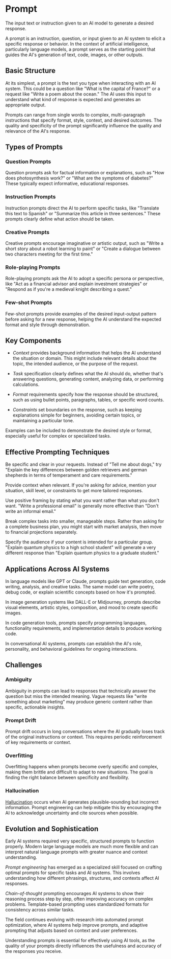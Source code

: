 # Prompt

The input text or instruction given to an AI model to generate a desired response.

A prompt is an instruction, question, or input given to an AI system to elicit a specific response or behavior. In the context of artificial intelligence, particularly language models, a prompt serves as the starting point that guides the AI's generation of text, code, images, or other outputs.

## Basic Structure
At its simplest, a prompt is the text you type when interacting with an AI system. This could be a question like "What is the capital of France?" or a request like "Write a poem about the ocean." The AI uses this input to understand what kind of response is expected and generates an appropriate output.

Prompts can range from single words to complex, multi-paragraph instructions that specify format, style, context, and desired outcomes. The quality and specificity of the prompt significantly influence the quality and relevance of the AI's response.

## Types of Prompts
### Question Prompts
Question prompts ask for factual information or explanations, such as "How does photosynthesis work?" or "What are the symptoms of diabetes?" These typically expect informative, educational responses.

### Instruction Prompts
Instruction prompts direct the AI to perform specific tasks, like "Translate this text to Spanish" or "Summarize this article in three sentences." These prompts clearly define what action should be taken.

### Creative Prompts
Creative prompts encourage imaginative or artistic output, such as "Write a short story about a robot learning to paint" or "Create a dialogue between two characters meeting for the first time."

### Role-playing Prompts
Role-playing prompts ask the AI to adopt a specific persona or perspective, like "Act as a financial advisor and explain investment strategies" or "Respond as if you're a medieval knight describing a quest."

### Few-shot Prompts
Few-shot prompts provide examples of the desired input-output pattern before asking for a new response, helping the AI understand the expected format and style through demonstration.

## Key Components
- *Context* provides background information that helps the AI understand the situation or domain. This might include relevant details about the topic, the intended audience, or the purpose of the request.

- *Task* specification clearly defines what the AI should do, whether that's answering questions, generating content, analyzing data, or performing calculations.

- *Format* requirements specify how the response should be structured, such as using bullet points, paragraphs, tables, or specific word counts.

- *Constraints* set boundaries on the response, such as keeping explanations simple for beginners, avoiding certain topics, or maintaining a particular tone.

Examples can be included to demonstrate the desired style or format, especially useful for complex or specialized tasks.

## Effective Prompting Techniques
Be specific and clear in your requests. Instead of "Tell me about dogs," try "Explain the key differences between golden retrievers and german shepherds in terms of temperament and care requirements."

Provide context when relevant. If you're asking for advice, mention your situation, skill level, or constraints to get more tailored responses.

Use positive framing by stating what you want rather than what you don't want. "Write a professional email" is generally more effective than "Don't write an informal email."

Break complex tasks into smaller, manageable steps. Rather than asking for a complete business plan, you might start with market analysis, then move to financial projections separately.

Specify the audience if your content is intended for a particular group. "Explain quantum physics to a high school student" will generate a very different response than "Explain quantum physics to a graduate student."

## Applications Across AI Systems
In language models like GPT or Claude, prompts guide text generation, code writing, analysis, and creative tasks. The same model can write poetry, debug code, or explain scientific concepts based on how it's prompted.

In image generation systems like DALL-E or Midjourney, prompts describe visual elements, artistic styles, composition, and mood to create specific images.

In code generation tools, prompts specify programming languages, functionality requirements, and implementation details to produce working code.

In conversational AI systems, prompts can establish the AI's role, personality, and behavioral guidelines for ongoing interactions.

## Challenges

### Ambiguity
Ambiguity in prompts can lead to responses that technically answer the question but miss the intended meaning. Vague requests like "write something about marketing" may produce generic content rather than specific, actionable insights.

### Prompt Drift
Prompt drift occurs in long conversations where the AI gradually loses track of the original instructions or context. This requires periodic reinforcement of key requirements or context.

### Overfitting
Overfitting happens when prompts become overly specific and complex, making them brittle and difficult to adapt to new situations. The goal is finding the right balance between specificity and flexibility.

### Hallucination
[Hallucination](../H/hallucination) occurs when AI generates plausible-sounding but incorrect information. Prompt engineering can help mitigate this by encouraging the AI to acknowledge uncertainty and cite sources when possible.


## Evolution and Sophistication
Early AI systems required very specific, structured prompts to function properly. Modern large language models are much more flexible and can interpret natural language prompts with greater nuance and context understanding.

*Prompt engineering* has emerged as a specialized skill focused on crafting optimal prompts for specific tasks and AI systems. This involves understanding how different phrasings, structures, and contexts affect AI responses.

*Chain-of-thought* prompting encourages AI systems to show their reasoning process step by step, often improving accuracy on complex problems. Template-based prompting uses standardized formats for consistency across similar tasks.

The field continues evolving with research into automated prompt optimization, where AI systems help improve prompts, and adaptive prompting that adjusts based on context and user preferences.

Understanding prompts is essential for effectively using AI tools, as the quality of your prompts directly influences the usefulness and accuracy of the responses you receive.







